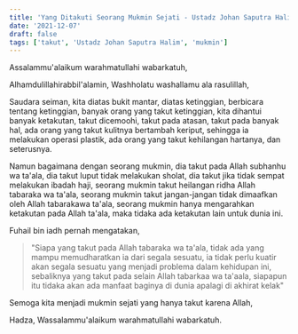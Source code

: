 ```yaml
---
title: 'Yang Ditakuti Seorang Mukmin Sejati - Ustadz Johan Saputra Halim - Ceramah Singkat'
date: '2021-12-07'
draft: false
tags: ['takut', 'Ustadz Johan Saputra Halim', 'mukmin']
---
```


Assalammu'alaikum warahmatullahi wabarkatuh,

Alhamdulillahirabbil'alamin, Washholatu washallamu ala rasulillah,

Saudara seiman, kita diatas bukit mantar, diatas ketinggian, berbicara tentang ketinggian, banyak orang yang takut ketinggian, kita dihantui banyak ketakutan, takut dicemoohi, takut pada atasan, takut pada banyak hal, ada orang yang takut kulitnya bertambah keriput, sehingga ia melakukan operasi plastik, ada orang yang takut kehilangan hartanya, dan seterusnya.

Namun bagaimana dengan seorang mukmin, dia takut pada Allah subhanhu wa ta'ala, dia takut luput tidak melakukan sholat, dia takut jika tidak sempat melakukan ibadah haji, seorang mukmin takut heilangan ridha Allah tabaraka wa ta'ala, seorang mukmin takut jangan-jangan tidak dimaafkan oleh Allah tabarakawa ta'ala, seorang mukmin hanya mengarahkan ketakutan pada Allah ta'ala, maka tidaka ada ketakutan lain untuk dunia ini.

Fuhail bin iadh pernah mengatakan,

> "Siapa yang takut pada Allah tabaraka wa ta'ala, tidak ada yang mampu memudharatkan ia dari segala sesuatu, ia tidak perlu kuatir akan segala sesuatu yang menjadi problema dalam kehidupan ini, sebaliknya yang takut pada selain Allah tabarkaa wa ta'aala, siapapun itu tidaka akan ada manfaat baginya di dunia apalagi di akhirat kelak"

Semoga kita menjadi mukmin sejati yang hanya takut karena Allah,

Hadza, Wassalammu'alaikum warahmatullahi wabarkatuh.
